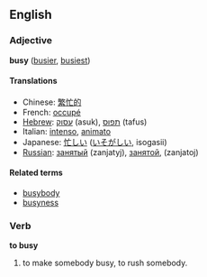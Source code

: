 ==English==
===Adjective===
'''busy''' ([[busier]], [[busiest]])

====Translations====
*Chinese: [[繁忙的]]
*French: [[occupé]]
*[[Hebrew]]: [[עסוק]] (asuk), [[תפוס]] (tafus)
*Italian: [[intenso]], [[animato]]
*Japanese: [[忙しい]] ([[いそがしい]], isogasii)
*[[Russian]]: [[занятый]] (zanjatyj), [[занятой]], (zanjatoj)

====Related terms====
*[[busybody]]
*[[busyness]]

===Verb===
'''to busy'''

# to make somebody busy, to rush somebody.